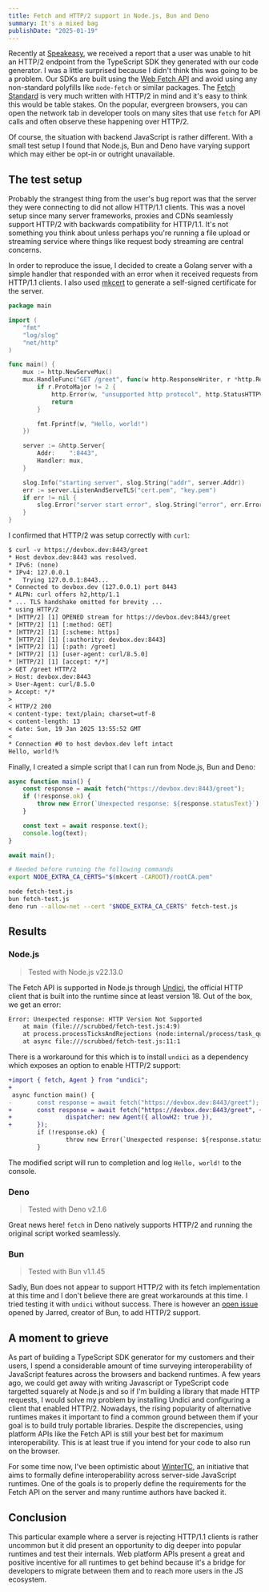 ```yaml
---
title: Fetch and HTTP/2 support in Node.js, Bun and Deno
summary: It's a mixed bag
publishDate: "2025-01-19"
---
```


[speakeasy]: https://www.speakeasy.com/
[mdn-fetch]: https://developer.mozilla.org/en-US/docs/Web/API/Fetch_API
[whatwg-fetch]: https://fetch.spec.whatwg.org/
[mkcert]: https://github.com/FiloSottile/mkcert
[undici]: https://undici.nodejs.org/
[bun-http2-issue]: https://github.com/oven-sh/bun/issues/7194
[winter-tc]: https://wintercg.org

Recently at [Speakeasy][speakeasy], we received a report that a user was unable to hit an HTTP/2 endpoint from the TypeScript SDK they generated with our code generator. I was a little surprised because I didn't think this was going to be a problem. Our SDKs are built using the [Web Fetch API][mdn-fetch] and avoid using any non-standard polyfills like `node-fetch` or similar packages. The [Fetch Standard][whatwg-fetch] is very much written with HTTP/2 in mind and it's easy to think this would be table stakes. On the popular, evergreen browsers, you can open the network tab in developer tools on many sites that use `fetch` for API calls and often observe these happening over HTTP/2.


<ImageLink src={devtoolsFetchH2} alt="A screenshot of Chrome developer tools showing the network tab with fetch requests using the h2 protocol" /> 

Of course, the situation with backend JavaScript is rather different. With a small test setup I found that Node.js, Bun and Deno have varying support which may either be opt-in or outright unavailable.

## The test setup

Probably the strangest thing from the user's bug report was that the server they were connecting to did not allow HTTP/1.1 clients. This was a novel setup since many server frameworks, proxies and CDNs seamlessly support HTTP/2 with backwards compatibility for HTTP/1.1. It's not something you think about unless perhaps you're running a file upload or streaming service where things like request body streaming are central concerns.

In order to reproduce the issue, I decided to create a Golang server with a simple handler that responded with an error when it received requests from HTTP/1.1 clients. I also used [mkcert][mkcert] to generate a self-signed certificate for the server.

```go title="http2-server.go" {12-15}
package main

import (
	"fmt"
	"log/slog"
	"net/http"
)

func main() {
	mux := http.NewServeMux()
	mux.HandleFunc("GET /greet", func(w http.ResponseWriter, r *http.Request) {
		if r.ProtoMajor != 2 {
			http.Error(w, "unsupported http protocol", http.StatusHTTPVersionNotSupported)
			return
		}

		fmt.Fprintf(w, "Hello, world!")
	})

	server := &http.Server{
		Addr:    ":8443",
		Handler: mux,
	}

	slog.Info("starting server", slog.String("addr", server.Addr))
	err := server.ListenAndServeTLS("cert.pem", "key.pem")
	if err != nil {
		slog.Error("server start error", slog.String("error", err.Error()))
	}
}
```

I confirmed that HTTP/2 was setup correctly with `curl`:

```txt title="curl-http2.txt" {7,9,22,28}
$ curl -v https://devbox.dev:8443/greet
* Host devbox.dev:8443 was resolved.
* IPv6: (none)
* IPv4: 127.0.0.1
*   Trying 127.0.0.1:8443...
* Connected to devbox.dev (127.0.0.1) port 8443
* ALPN: curl offers h2,http/1.1
* ... TLS handshake omitted for brevity ...
* using HTTP/2
* [HTTP/2] [1] OPENED stream for https://devbox.dev:8443/greet
* [HTTP/2] [1] [:method: GET]
* [HTTP/2] [1] [:scheme: https]
* [HTTP/2] [1] [:authority: devbox.dev:8443]
* [HTTP/2] [1] [:path: /greet]
* [HTTP/2] [1] [user-agent: curl/8.5.0]
* [HTTP/2] [1] [accept: */*]
> GET /greet HTTP/2
> Host: devbox.dev:8443
> User-Agent: curl/8.5.0
> Accept: */*
> 
< HTTP/2 200 
< content-type: text/plain; charset=utf-8
< content-length: 13
< date: Sun, 19 Jan 2025 13:55:52 GMT
< 
* Connection #0 to host devbox.dev left intact
Hello, world!%
```

Finally, I created a simple script that I can run from Node.js, Bun and Deno:

```js title="fetch-test.js"
async function main() {
	const response = await fetch("https://devbox.dev:8443/greet");
	if (!response.ok) {
		throw new Error(`Unexpected response: ${response.statusText}`);
	}

	const text = await response.text();
	console.log(text);
}

await main();
```

```sh title="test-script.sh"
# Needed before running the following commands
export NODE_EXTRA_CA_CERTS="$(mkcert -CAROOT)/rootCA.pem"

node fetch-test.js
bun fetch-test.js
deno run --allow-net --cert "$NODE_EXTRA_CA_CERTS" fetch-test.js
```

## Results

### Node.js

> Tested with Node.js v22.13.0

The Fetch API is supported in Node.js through [Undici][undici], the official HTTP client that is built into the runtime since at least version 18. Out of the box, we get an error:

```txt title="Node.js error"
Error: Unexpected response: HTTP Version Not Supported
    at main (file:///scrubbed/fetch-test.js:4:9)
    at process.processTicksAndRejections (node:internal/process/task_queues:95:5)
    at async file:///scrubbed/fetch-test.js:11:1
```

There is a workaround for this which is to install `undici` as a dependency which exposes an option to enable HTTP/2 support:

```diff lang="js" title="fetch-test.js.diff"
+import { fetch, Agent } from "undici";
+
 async function main() {
-       const response = await fetch("https://devbox.dev:8443/greet");
+       const response = await fetch("https://devbox.dev:8443/greet", {
+               dispatcher: new Agent({ allowH2: true }),
+       });
        if (!response.ok) {
                throw new Error(`Unexpected response: ${response.statusText}`);
        }
```

The modified script will run to completion and log `Hello, world!` to the console.

### Deno

> Tested with Deno v2.1.6

Great news here! `fetch` in Deno natively supports HTTP/2 and running the original script worked seamlessly.

### Bun

> Tested with Bun v1.1.45

Sadly, Bun does not appear to support HTTP/2 with its fetch implementation at this time and I don't believe there are great workarounds at this time. I tried testing it with `undici` without success. There is however an [open issue][bun-http2-issue] opened by Jarred, creator of Bun, to add HTTP/2 support.

## A moment to grieve

As part of building a TypeScript SDK generator for my customers and their users, I spend a considerable amount of time surveying interoperability of JavaScript features across the browsers and backend runtimes. A few years ago, we could get away with writing Javascript or TypeScript code targetted squarely at Node.js and so if I'm building a library that made HTTP requests, I would solve my problem by installing Undici and configuring a client that enabled HTTP/2. Nowadays, the rising popularity of alternative runtimes makes it important to find a common ground between them if your goal is to build truly portable libraries. Despite the discrepencies, using platform APIs like the Fetch API is still your best bet for maximum interoperability. This is at least true if you intend for your code to also run on the browser.

For some time now, I've been optimistic about [WinterTC][winter-tc], an initiative that aims to formally define interoperability across server-side JavaScript runtimes. One of the goals is to properly define the requirements for the Fetch API on the server and many runtime authors have backed it.

## Conclusion

This particular example where a server is rejecting HTTP/1.1 clients is rather uncommon but it did present an opportunity to dig deeper into popular runtimes and test their internals. Web platform APIs present a great and positive incentive for all runtimes to get behind because it's a bridge for developers to migrate between them and to reach more users in the JS ecosystem.
